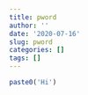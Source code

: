 ```yaml
---
title: pword
author: ''
date: '2020-07-16'
slug: pword
categories: []
tags: []
---
```


```r
paste0('Hi')
```

